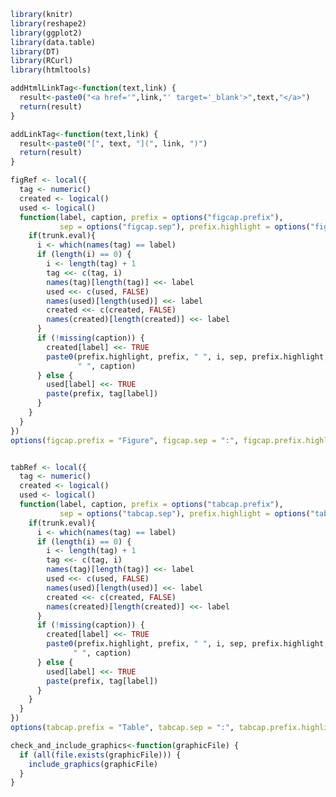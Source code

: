  
<style type="text/css">
  div.datatables { height: auto !important;}
</style>
  
  
```r
library(knitr)
library(reshape2)
library(ggplot2)
library(data.table)
library(DT)
library(RCurl)
library(htmltools)

addHtmlLinkTag<-function(text,link) {
  result<-paste0("<a href='",link,"' target='_blank'>",text,"</a>")
  return(result)
}

addLinkTag<-function(text,link) {
  result<-paste0("[", text, "](", link, ")")
  return(result)
}

figRef <- local({
  tag <- numeric()
  created <- logical()
  used <- logical()
  function(label, caption, prefix = options("figcap.prefix"), 
           sep = options("figcap.sep"), prefix.highlight = options("figcap.prefix.highlight"), trunk.eval=TRUE) {
    if(trunk.eval){ 
      i <- which(names(tag) == label)
      if (length(i) == 0) {
        i <- length(tag) + 1
        tag <<- c(tag, i)
        names(tag)[length(tag)] <<- label
        used <<- c(used, FALSE)
        names(used)[length(used)] <<- label
        created <<- c(created, FALSE)
        names(created)[length(created)] <<- label
      }
      if (!missing(caption)) {
        created[label] <<- TRUE
        paste0(prefix.highlight, prefix, " ", i, sep, prefix.highlight, 
               " ", caption)
      } else {
        used[label] <<- TRUE
        paste(prefix, tag[label])
      }
    }
  }
})
options(figcap.prefix = "Figure", figcap.sep = ":", figcap.prefix.highlight = "**")


tabRef <- local({
  tag <- numeric()
  created <- logical()
  used <- logical()
  function(label, caption, prefix = options("tabcap.prefix"), 
           sep = options("tabcap.sep"), prefix.highlight = options("tabcap.prefix.highlight"), trunk.eval=TRUE) {
    if(trunk.eval){
      i <- which(names(tag) == label)
      if (length(i) == 0) {
        i <- length(tag) + 1
        tag <<- c(tag, i)
        names(tag)[length(tag)] <<- label
        used <<- c(used, FALSE)
        names(used)[length(used)] <<- label
        created <<- c(created, FALSE)
        names(created)[length(created)] <<- label
      }
      if (!missing(caption)) {
        created[label] <<- TRUE
        paste0(prefix.highlight, prefix, " ", i, sep, prefix.highlight, 
              " ", caption)
      } else {
        used[label] <<- TRUE
        paste(prefix, tag[label])
      }
    }
  }
})
options(tabcap.prefix = "Table", tabcap.sep = ":", tabcap.prefix.highlight = "**")

check_and_include_graphics<-function(graphicFile) {
  if (all(file.exists(graphicFile))) {
    include_graphics(graphicFile)
  }
}


```

